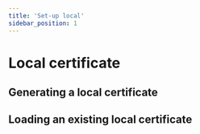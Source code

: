 ```yaml
---
title: 'Set-up local'
sidebar_position: 1
---
```



# Local certificate

## Generating a local certificate


<SdkCodeBlock
  ts={NewLocalCertificateJs}
  py={NewLocalCertificatePy}
  java={NewLocalCertificateJava}
  php={NewLocalCertificatePhp}
  go={NewLocalCertificateGo}
/>

## Loading an existing local certificate


<SdkCodeBlock
  ts={LoadLocalCertificateJs}
  py={LoadLocalCertificatePy}
  java={LoadLocalCertificateJava}
  php={LoadLocalCertificatePhp}
  go={LoadLocalCertificateGo}
/>
